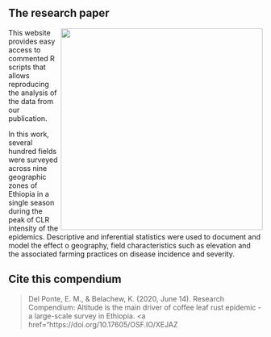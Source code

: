 % 
<br><br>

## The research paper

<img src = "figs/coverfig.png" width=400 align = right>
This website provides easy access to commented R scripts that allows reproducing the analysis of the data from our publication.

In this work, several hundred fields were surveyed across nine geographic zones of Ethiopia in a single season during the peak of CLR intensity of the epidemics. Descriptive and inferential statistics were used to document and model the effect o geography, field characteristics such as elevation and the associated farming practices on disease incidence and severity. 


## Cite this compendium

> Del Ponte, E. M., & Belachew, K. (2020, June 14). Research Compendium: Altitude is the main driver of coffee leaf rust epidemic - a large-scale survey in Ethiopia. <a href="https://doi.org/10.17605/OSF.IO/XEJAZ</a>




